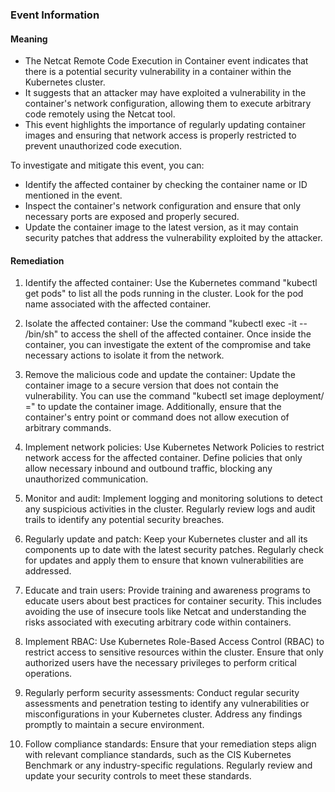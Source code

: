 
### Event Information

#### Meaning

- The Netcat Remote Code Execution in Container event indicates that there is a potential security vulnerability in a container within the Kubernetes cluster.
- It suggests that an attacker may have exploited a vulnerability in the container's network configuration, allowing them to execute arbitrary code remotely using the Netcat tool.
- This event highlights the importance of regularly updating container images and ensuring that network access is properly restricted to prevent unauthorized code execution. 

To investigate and mitigate this event, you can:
- Identify the affected container by checking the container name or ID mentioned in the event.
- Inspect the container's network configuration and ensure that only necessary ports are exposed and properly secured.
- Update the container image to the latest version, as it may contain security patches that address the vulnerability exploited by the attacker.

#### Remediation

1. Identify the affected container: Use the Kubernetes command "kubectl get pods" to list all the pods running in the cluster. Look for the pod name associated with the affected container.

2. Isolate the affected container: Use the command "kubectl exec -it <pod-name> -- /bin/sh" to access the shell of the affected container. Once inside the container, you can investigate the extent of the compromise and take necessary actions to isolate it from the network.

3. Remove the malicious code and update the container: Update the container image to a secure version that does not contain the vulnerability. You can use the command "kubectl set image deployment/<deployment-name> <container-name>=<new-image>" to update the container image. Additionally, ensure that the container's entry point or command does not allow execution of arbitrary commands.

4. Implement network policies: Use Kubernetes Network Policies to restrict network access for the affected container. Define policies that only allow necessary inbound and outbound traffic, blocking any unauthorized communication.

5. Monitor and audit: Implement logging and monitoring solutions to detect any suspicious activities in the cluster. Regularly review logs and audit trails to identify any potential security breaches.

6. Regularly update and patch: Keep your Kubernetes cluster and all its components up to date with the latest security patches. Regularly check for updates and apply them to ensure that known vulnerabilities are addressed.

7. Educate and train users: Provide training and awareness programs to educate users about best practices for container security. This includes avoiding the use of insecure tools like Netcat and understanding the risks associated with executing arbitrary code within containers.

8. Implement RBAC: Use Kubernetes Role-Based Access Control (RBAC) to restrict access to sensitive resources within the cluster. Ensure that only authorized users have the necessary privileges to perform critical operations.

9. Regularly perform security assessments: Conduct regular security assessments and penetration testing to identify any vulnerabilities or misconfigurations in your Kubernetes cluster. Address any findings promptly to maintain a secure environment.

10. Follow compliance standards: Ensure that your remediation steps align with relevant compliance standards, such as the CIS Kubernetes Benchmark or any industry-specific regulations. Regularly review and update your security controls to meet these standards.

